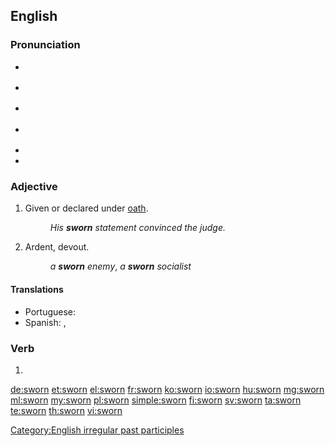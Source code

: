 ==English==

===Pronunciation===
* {{a|GenAm}} {{IPA|/swɔɹn/|lang=en}}
* {{a|RP}} {{IPA|/swɔːn/|lang=en}}
* {{a|rhotic|horse-hoarse}} {{IPA|/swo(ː)ɹn/|lang=en}}
* {{a|nonrhotic|horse-hoarse}} {{IPA|/swoən/|lang=en}}
* {{audio|En-us-sworn.ogg|Audio (US)|lang=en}}
* {{rhymes|ɔː(ɹ)n|lang=en}}

===Adjective===
{{en-adj|-}}

# Given or declared under [[oath]].
#: ''His '''sworn''' statement convinced the judge.''
# Ardent, devout.
#: ''a '''sworn''' enemy'', ''a '''sworn''' socialist''

====Translations====
{{trans-top|Given under oath}}
* Portuguese: {{t+|pt|juramento}}
* Spanish: {{t+|es|jurado}}, {{t+|es|jurada}}
{{trans-mid}}
{{trans-bottom}}

===Verb===
{{head|en|past participle}}

# {{past participle of|swear|lang=en|nocat=1}}

[[Category:English irregular past participles]]

[[de:sworn]]
[[et:sworn]]
[[el:sworn]]
[[fr:sworn]]
[[ko:sworn]]
[[io:sworn]]
[[hu:sworn]]
[[mg:sworn]]
[[ml:sworn]]
[[my:sworn]]
[[pl:sworn]]
[[simple:sworn]]
[[fi:sworn]]
[[sv:sworn]]
[[ta:sworn]]
[[te:sworn]]
[[th:sworn]]
[[vi:sworn]]